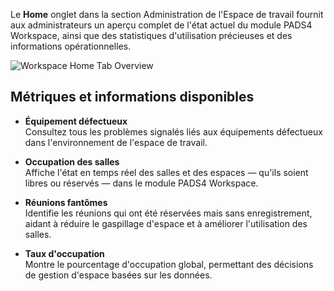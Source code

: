 Le **Home** onglet dans la section Administration de l'Espace de travail fournit aux administrateurs un aperçu complet de l'état actuel du module PADS4 Workspace, ainsi que des statistiques d'utilisation précieuses et des informations opérationnelles.

![Workspace Home Tab Overview](/mnt/data/image.png)

## Métriques et informations disponibles

* **Équipement défectueux**\
  Consultez tous les problèmes signalés liés aux équipements défectueux dans l'environnement de l'espace de travail.

* **Occupation des salles**\
  Affiche l'état en temps réel des salles et des espaces — qu'ils soient libres ou réservés — dans le module PADS4 Workspace.

* **Réunions fantômes**\
  Identifie les réunions qui ont été réservées mais sans enregistrement, aidant à réduire le gaspillage d'espace et à améliorer l'utilisation des salles.

* **Taux d'occupation**\
  Montre le pourcentage d'occupation global, permettant des décisions de gestion d'espace basées sur les données.
